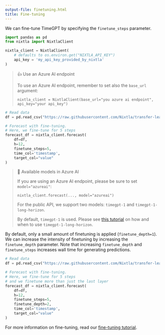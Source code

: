 ```yaml
---
output-file: finetuning.html
title: Fine-tuning
---
```



We can fine-tune TimeGPT by specifying the `finetune_steps` parameter.

```python
import pandas as pd
from nixtla import NixtlaClient
```


```python
nixtla_client = NixtlaClient(
    # defaults to os.environ.get("NIXTLA_API_KEY")
    api_key = 'my_api_key_provided_by_nixtla'
)
```

> 👍 Use an Azure AI endpoint
>
> To use an Azure AI endpoint, remember to set also the `base_url`
> argument:
>
> `nixtla_client = NixtlaClient(base_url="you azure ai endpoint", api_key="your api_key")`

```python
# Read data
df = pd.read_csv("https://raw.githubusercontent.com/Nixtla/transfer-learning-time-series/main/datasets/air_passengers.csv")

# Forecast with fine-tuning.
# Here, we fine-tune for 5 steps
forecast_df = nixtla_client.forecast(
    df=df,
    h=12,
    finetune_steps=5,
    time_col='timestamp',
    target_col="value"
)
```

> 📘 Available models in Azure AI
>
> If you are using an Azure AI endpoint, please be sure to set
> `model="azureai"`:
>
> `nixtla_client.forecast(..., model="azureai")`
>
> For the public API, we support two models: `timegpt-1` and
> `timegpt-1-long-horizon`.
>
> By default, `timegpt-1` is used. Please see [this
> tutorial](https://docs.nixtla.io/docs/tutorials-long_horizon_forecasting)
> on how and when to use `timegpt-1-long-horizon`.

By default, only a small amount of finetuning is applied
(`finetune_depth=1`). We can increase the intensity of finetuning by
increasing the `finetune_depth` parameter. Note that increasing
`finetune_depth` and `finetune_steps` increases wall time for generating
predictions.

```python
# Read data
df = pd.read_csv("https://raw.githubusercontent.com/Nixtla/transfer-learning-time-series/main/datasets/air_passengers.csv")

# Forecast with fine-tuning.
# Here, we fine-tune for 5 steps
# and we finetune more than just the last layer
forecast_df = nixtla_client.forecast(
    df=df,
    h=12,
    finetune_steps=5,
    finetune_depth=2,
    time_col='timestamp',
    target_col="value"
)
```

For more information on fine-tuning, read our [fine-tuning
tutorial](https://docs.nixtla.io/docs/tutorials-fine_tuning).

